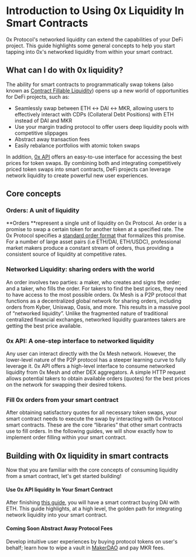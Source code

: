 # Introduction to Using 0x Liquidity In Smart Contracts

0x Protocol's networked liquidity can extend the capabilities of your DeFi project. This guide highlights some general concepts to help you start tapping into 0x's networked liquidity from within your smart contract.


## What can I do with 0x liquidity?

The ability for smart contracts to programmatically swap tokens (also known as [Contract Fillable Liquidity](https://blog.0xproject.com/contract-fillable-liquidity-made-simple-8b9cf1b2f2f2)) opens up a new world of opportunities for DeFi projects, such as:

* Seamlessly swap between ETH ↔ DAI ↔ MKR, allowing users to effectively interact with CDPs (Collateral Debt Positions) with ETH instead of DAI and MKR
* Use your margin trading protocol to offer users deep liquidity pools with competitive slippages
* Abstract away transaction fees
* Easily rebalance portfolios with atomic token swaps

In addition, [0x API](/docs/api) offers an easy-to-use interface for accessing the best prices for token swaps. By combining both and integrating competitively priced token swaps into smart contracts, DeFi projects can leverage network liquidity to create powerful new user experiences.


## Core concepts

### Orders: A unit of liquidity

**Orders **represent a single unit of liquidity on 0x Protocol. An order is a promise to swap a certain token for another token at a specified rate. The 0x Protocol specifies a [standard order format](../core-concepts#the-0x-order-message-format) that formalizes this promise. For a number of large asset pairs (i.e ETH/DAI, ETH/USDC), professional market makers produce a constant stream of orders, thus providing a consistent source of liquidity at competitive rates.

### Networked Liquidity: sharing orders with the world

An order involves two parties: a maker, who creates and signs the order; and a taker, who fills the order. For takers to find the best prices, they need to have access to the most possible orders. 0x Mesh is a P2P protocol that functions as a decentralized global network for sharing orders, including orders from Kyber, Uniswap, Oasis, and more. This results in a massive pool of “networked liquidity”. Unlike the fragmented nature of traditional centralized financial exchanges, networked liquidity guarantees takers are getting the best price available.

### 0x API: A one-step interface to networked liquidity

Any user can interact directly with the 0x Mesh network. However, the lower-level nature of the P2P protocol has a steeper learning curve to fully leverage it. 0x API offers a high-level interface to consume networked liquidity from 0x Mesh and other DEX aggregators. A simple HTTP request allows potential takers to obtain available orders (quotes) for the best prices on the network for swapping their desired tokens.

### Fill 0x orders from your smart contract

After obtaining satisfactory quotes for all necessary token swaps, your smart contract needs to execute the swap by interacting with 0x Protocol smart contracts. These are the core “libraries” that other smart contracts use to fill orders.  In the following guides, we will show exactly how to implement order filling within your smart contract.

## Building with 0x liquidity in smart contracts

Now that you are familiar with the core concepts of consuming liquidity from a smart contract, let's get started building!

#### Use 0x API liquidity In Your Smart Contract

After finishing [this guide](/docs/guides/use-0x-api-liquidity-in-your-smart-contracts), you will have a smart contract buying DAI with ETH. This guide highlights, at a high level, the golden path for integrating network liquidity into your smart contract.

#### **Coming Soon**  Abstract Away Protocol Fees

Develop intuitive user experiences by buying protocol tokens on user's behalf; learn how to wipe a vault in [MakerDAO](https://makerdao.com/en/) and pay MKR fees.
